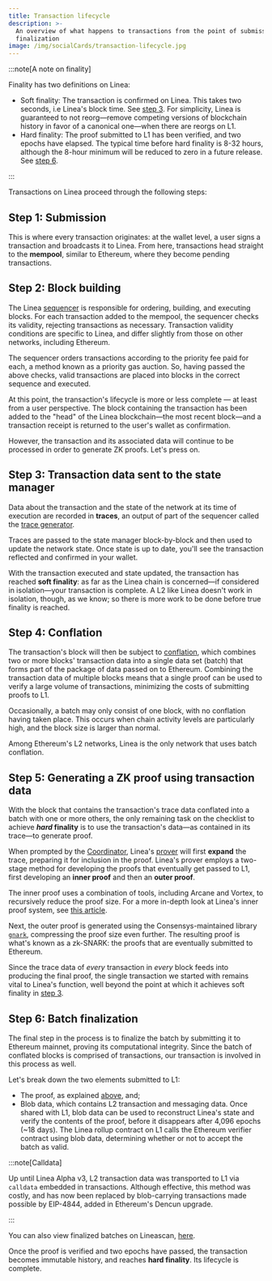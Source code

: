```yaml
---
title: Transaction lifecycle
description: >-
  An overview of what happens to transactions from the point of submission to
  finalization
image: /img/socialCards/transaction-lifecycle.jpg
---
```


:::note[A note on finality]

Finality has two definitions on Linea:
- Soft finality: The transaction is confirmed on Linea. This takes two seconds, i.e Linea's block 
time. See [step 3](#step-3-transaction-data-sent-to-the-state-manager). For simplicity, Linea is 
guaranteed to not reorg—remove competing versions of blockchain history in favor of a canonical 
one—when there are reorgs on L1. 
- Hard finality: The proof submitted to L1 has been verified, and two epochs have elapsed. The 
typical time before hard finality is 8-32 hours, although the 8-hour minimum will be reduced to
zero in a future release. See [step 6](#step-6-batch-finalization).

:::

Transactions on Linea proceed through the following steps:

## Step 1: Submission

This is where every transaction originates: at the wallet level, a user signs a transaction and 
broadcasts it to Linea. From here, transactions head straight to the **mempool**, similar to 
Ethereum, where they become pending transactions.

## Step 2: Block building

The Linea [sequencer](./sequencer/index.mdx) is responsible for ordering, building, and 
executing blocks. For each transaction added to the mempool, the sequencer checks its validity, 
rejecting transactions as necessary. Transaction validity conditions are specific to Linea, and 
differ slightly from those on other networks, including Ethereum.

The sequencer orders transactions according to the priority fee paid for each, a method known as
a priority gas auction. So, having passed the above checks, valid transactions are placed into
blocks in the correct sequence and executed.

At this point, the transaction's lifecycle is more or less complete — at least from a user
perspective. The block containing the transaction has been added to the "head" of the Linea
blockchain—the most recent block—and a transaction receipt is returned to the user's wallet as
confirmation.

However, the transaction and its associated data will continue to be processed in order to
generate ZK proofs. Let's press on.

## Step 3: Transaction data sent to the state manager

Data about the transaction and the state of the network at its time of execution are recorded
in **traces**, an output of part of the sequencer called the [trace generator](./sequencer/traces-generator.mdx).

Traces are passed to the state manager block-by-block and then used to update the network state.
Once state is up to date, you'll see the transaction reflected and confirmed in your wallet.

With the transaction executed and state updated, the transaction has reached **soft finality**:
as far as the Linea chain is concerned—if considered in isolation—your transaction is complete.
A L2 like Linea doesn't work in isolation, though, as we know; so there is more work to be done
before true finality is reached.

## Step 4: Conflation

The transaction's block will then be subject to [conflation](./sequencer/conflation.mdx), which
combines two or more blocks' transaction data into a single data set (batch) that forms part of
the package of data passed on to Ethereum. Combining the transaction data of multiple blocks
means that a single proof can be used to verify a large volume of transactions, minimizing the
costs of submitting proofs to L1.

Occasionally, a batch may only consist of one block, with no conflation having taken place.
This occurs when chain activity levels are particularly high, and the block size is larger
than normal.

Among Ethereum's L2 networks, Linea is the only network that uses batch conflation.

## Step 5: Generating a ZK proof using transaction data

With the block that contains the transaction's trace data conflated into a batch with one or
more others, the only remaining task on the checklist to achieve **_hard_ finality** is to use
the transaction's data—as contained in its trace—to generate proof.

When prompted by the [Coordinator](./coordinator.mdx), Linea's [prover](./prover/trace-expansion.mdx)
will first **expand** the trace, preparing it for inclusion in the proof. Linea's prover employs
a two-stage method for developing the proofs that eventually get passed to L1, first developing
an **inner proof** and then an **outer proof**.

The inner proof uses a combination of tools, including Arcane and Vortex, to recursively reduce
the proof size. For a more in-depth look at Linea's inner proof system, see [this article](https://linea.mirror.xyz/B3b1lUK8--UKZ_Qehk7SfOyvdcGbcuoyvNsSukHgOY8).

Next, the outer proof is generated using the Consensys-maintained library [`gnark`](https://docs.gnark.consensys.net/),
compressing the proof size even further. The resulting proof is what's known as a zk-SNARK:
the proofs that are eventually submitted to Ethereum.

Since the trace data of _every_ transaction in _every_ block feeds into producing the final proof,
the single transaction we started with remains vital to Linea's function, well beyond the point
at which it achieves soft finality in [step 3](#step-3-transaction-data-sent-to-the-state-manager).

## Step 6: Batch finalization

The final step in the process is to finalize the batch by submitting it to Ethereum mainnet,
proving its computational integrity. Since the batch of conflated blocks is comprised of
transactions, our transaction is involved in this process as well.

Let's break down the two elements submitted to L1:

- The proof, as explained [above](#step-5-generating-a-zk-proof-using-transaction-data), and;
- Blob data, which contains L2 transaction and messaging data. Once shared with L1, blob data
can be used to reconstruct Linea's state and verify the contents of the proof, before it disappears
after 4,096 epochs (~18 days). The Linea rollup contract on L1 calls the Ethereum verifier contract
using blob data, determining whether or not to accept the batch as valid.

:::note[Calldata]

Up until Linea Alpha v3, L2 transaction data was transported to L1 via `calldata` embedded in
transactions. Although effective, this method was costly, and has now been replaced by
blob-carrying transactions made possible by EIP-4844, added in Ethereum's Dencun upgrade.

:::

You can also view finalized batches on Lineascan, [here](https://lineascan.build/batches).

Once the proof is verified and two epochs have passed, the transaction becomes immutable history,
and reaches **hard finality**. Its lifecycle is complete.
